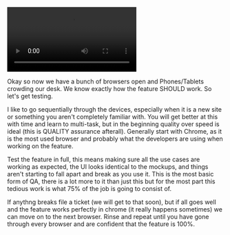 
<div className="Post">

<div className="Image-container">
  <video className="Image" controls>
    <source src="https://zippy.gfycat.com/PoisedHeftyGartersnake.webm" type="video/webm"/>
    </video>
</div>

<p> Okay so now we have a bunch of browsers open and Phones/Tablets crowding our desk. We know exactly how the feature SHOULD work. So let's get testing. </p>

<p> I like to go sequentially through the devices, especially when it is a new site or something you aren't completely familiar with. You will get better at this with time and learn to multi-task, but in the beginning quality over speed is ideal (this is QUALITY assurance afterall).
Generally start with Chrome, as it is the most used browser and probably what the developers are using when working on the feature. </p>

<p> Test the feature in full, this means making sure all the use cases are working as expected, the UI looks identical to the mockups, and things aren't starting to fall apart and break as you use it. 
This is the most basic form of QA, there is a lot more to it than just this but for the most part this tedious work is what 75% of the job is going to consist of. </p>

<p> If anythng breaks file a ticket (we will get to that soon), but if all goes well and the feature works perfectly in chrome (it really happens sometimes) we can move on to the next browser.
Rinse and repeat until you have gone through every browser and are confident that the feature is 100%. </p>
</div>